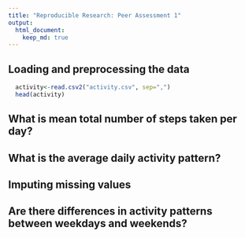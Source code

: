 ```yaml
---
title: "Reproducible Research: Peer Assessment 1"
output: 
  html_document:
    keep_md: true
---
```



## Loading and preprocessing the data
```r

  activity<-read.csv2("activity.csv", sep=",")
  head(activity)

```



## What is mean total number of steps taken per day?



## What is the average daily activity pattern?



## Imputing missing values



## Are there differences in activity patterns between weekdays and weekends?
